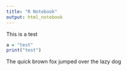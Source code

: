 ```yaml
---
title: "R Notebook"
output: html_notebook
---
```


This is a test

```r
a = "test"
print("test")
```
The quick brown fox jumped over the lazy dog

